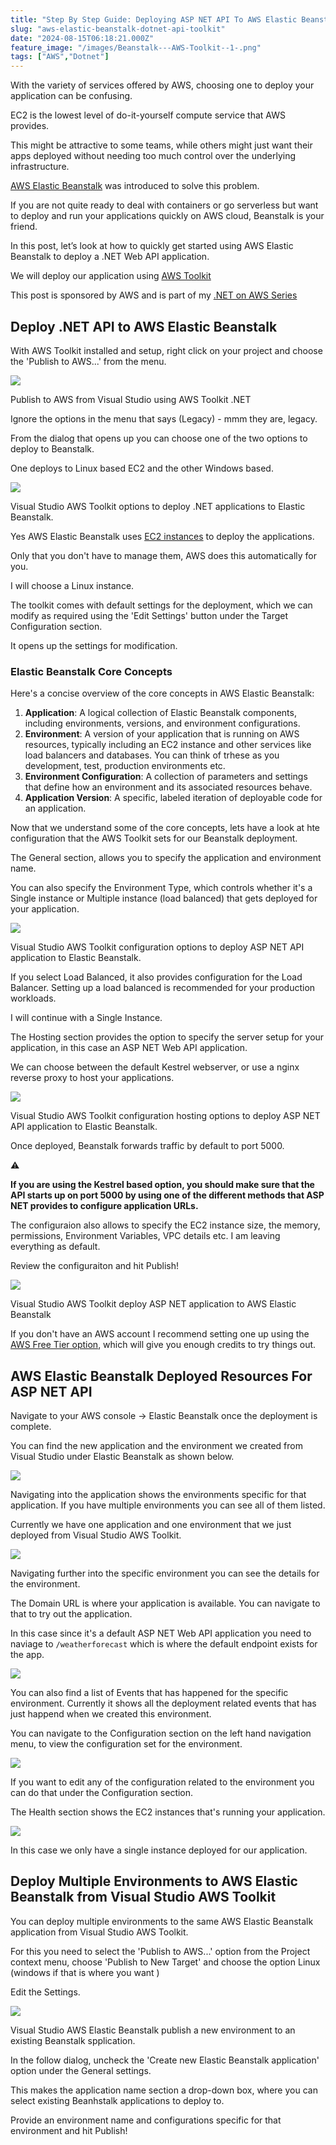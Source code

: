 ```yaml
---
title: "Step By Step Guide: Deploying ASP NET API To AWS Elastic Beanstalk Using Visual Studio Toolkit"
slug: "aws-elastic-beanstalk-dotnet-api-toolkit"
date: "2024-08-15T06:18:21.000Z"
feature_image: "/images/Beanstalk---AWS-Toolkit--1-.png"
tags: ["AWS","Dotnet"]
---
```


With the variety of services offered by AWS, choosing one to deploy your application can be confusing.

EC2 is the lowest level of do-it-yourself compute service that AWS provides.

This might be attractive to some teams, while others might just want their apps deployed without needing too much control over the underlying infrastructure.

[AWS Elastic Beanstalk](https://aws.amazon.com/elasticbeanstalk/) was introduced to solve this problem.

If you are not quite ready to deal with containers or go serverless but want to deploy and run your applications quickly on AWS cloud, Beanstalk is your friend.

In this post, let’s look at how to quickly get started using AWS Elastic Beanstalk to deploy a .NET Web API application.

We will deploy our application using [AWS Toolkit](https://www.youtube.com/watch?v=jwRs45mA568)

This post is sponsored by AWS and is part of my [.NET on AWS Series](/posts/tag/aws/)

Deploy .NET API to AWS Elastic Beanstalk
----------------------------------------

With AWS Toolkit installed and setup, right click on your project and choose the 'Publish to AWS...' from the menu.

![](/images/image-15.png)

Publish to AWS from Visual Studio using AWS Toolkit .NET

Ignore the options in the menu that says (Legacy) - mmm they are, legacy.

From the dialog that opens up you can choose one of the two options to deploy to Beanstalk.

One deploys to Linux based EC2 and the other Windows based.

![](/images/image-17.png)

Visual Studio AWS Toolkit options to deploy .NET applications to Elastic Beanstalk.

Yes AWS Elastic Beanstalk uses [EC2 instances](/posts/amazon-ec2-dotnet-api-hosting/) to deploy the applications.

Only that you don't have to manage them, AWS does this automatically for you.

I will choose a Linux instance.

The toolkit comes with default settings for the deployment, which we can modify as required using the 'Edit Settings' button under the Target Configuration section.

It opens up the settings for modification.

### Elastic Beanstalk Core Concepts

Here's a concise overview of the core concepts in AWS Elastic Beanstalk:

1.  **Application**: A logical collection of Elastic Beanstalk components, including environments, versions, and environment configurations.
2.  **Environment**: A version of your application that is running on AWS resources, typically including an EC2 instance and other services like load balancers and databases. You can think of trhese as you development, test, production environments etc.
3.  **Environment Configuration**: A collection of parameters and settings that define how an environment and its associated resources behave.
4.  **Application Version**: A specific, labeled iteration of deployable code for an application.

Now that we understand some of the core concepts, lets have a look at hte configuration that the AWS Toolkit sets for our Beanstalk deployment.

The General section, allows you to specify the application and environment name.

You can also specify the Environment Type, which controls whether it's a Single instance or Multiple instance (load balanced) that gets deployed for your application.

![](/images/image-18.png)

Visual Studio AWS Toolkit configuration options to deploy ASP NET API application to Elastic Beanstalk.

If you select Load Balanced, it also provides configuration for the Load Balancer. Setting up a load balanced is recommended for your production workloads.

I will continue with a Single Instance.

The Hosting section provides the option to specify the server setup for your application, in this case an ASP NET Web API application.

We can choose between the default Kestrel webserver, or use a nginx reverse proxy to host your applications.

![](/images/image-19.png)

Visual Studio AWS Toolkit configuration hosting options to deploy ASP NET API application to Elastic Beanstalk.

Once deployed, Beanstalk forwards traffic by default to port 5000.

⚠️

__If you are using the Kestrel based option, you should make sure that the API starts up on port 5000 by using one of the different methods that ASP NET provides to configure application URLs.__

The configuraion also allows to specify the EC2 instance size, the memory, permissions, Environment Variables, VPC details etc. I am leaving everything as default.

Review the configuraiton and hit Publish!

![](/images/image-20.png)

Visual Studio AWS Toolkit deploy ASP NET application to AWS Elastic Beanstalk

If you don't have an AWS account I recommend setting one up using the [AWS Free Tier option](https://aws.amazon.com/free/), which will give you enough credits to try things out.

AWS Elastic Beanstalk Deployed Resources For ASP NET API
--------------------------------------------------------

Navigate to your AWS console → Elastic Beanstalk once the deployment is complete.

You can find the new application and the environment we created from Visual Studio under Elastic Beanstalk as shown below.

![](/images/image-21.png)

Navigating into the application shows the environments specific for that application. If you have multiple environments you can see all of them listed.

Currently we have one application and one environment that we just deployed from Visual Studio AWS Toolkit.

![](/images/image-22.png)

Navigating further into the specific environment you can see the details for the environment.

The Domain URL is where your application is available. You can navigate to that to try out the application.

In this case since it's a default ASP NET Web API application you need to naviage to `/weatherforecast` which is where the default endpoint exists for the app.

![](/images/image-23.png)

You can also find a list of Events that has happened for the specific environment. Currently it shows all the deployment related events that has just happend when we created this environment.

You can navigate to the Configuration section on the left hand navigation menu, to view the configuration set for the environment.

![](/images/image-24.png)

If you want to edit any of the configuration related to the environment you can do that under the Configuration section.

The Health section shows the EC2 instances that's running your application.

![](/images/image-25.png)

In this case we only have a single instance deployed for our application.

Deploy Multiple Environments to AWS Elastic Beanstalk from Visual Studio AWS Toolkit
------------------------------------------------------------------------------------

You can deploy multiple environments to the same AWS Elastic Beanstalk application from Visual Studio AWS Toolkit.

For this you need to select the 'Publish to AWS...' option from the Project context menu, choose 'Publish to New Target' and choose the option Linux (windows if that is where you want )

Edit the Settings.

![](/images/image-26.png)

Visual Studio AWS Elastic Beanstalk publish a new environment to an existing Beanstalk spplication.

In the follow dialog, uncheck the 'Create new Elastic Beanstalk application' option under the General settings.

This makes the application name section a drop-down box, where you can select existing Beanhstalk applications to deploy to.

Provide an environment name and configurations specific for that environment and hit Publish!